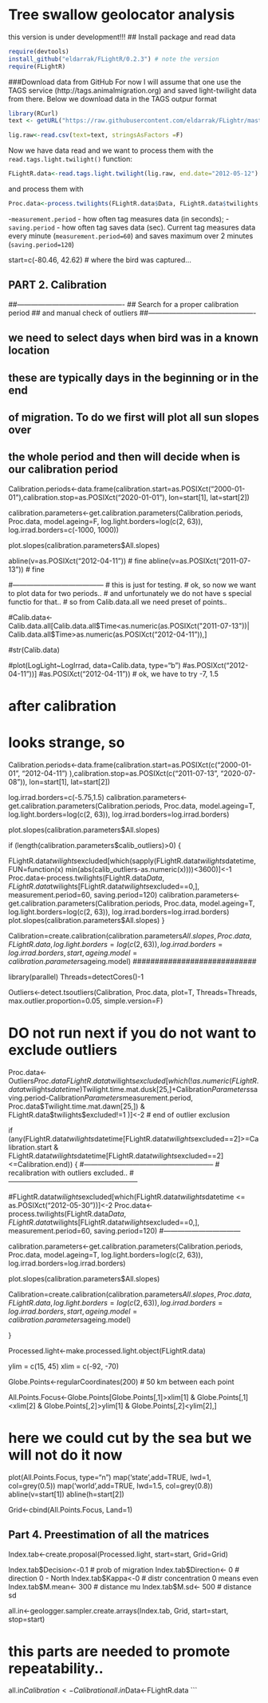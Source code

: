 <!--
%\VignetteEngine{knitr}
%\VignetteIndexEntry{Tree swallow analysis}
%\VignetteDepends{FLightR}
-->
# Tree swallow geolocator analysis
this version is under development!!!
## Install package and read data
```r
require(devtools)
install_github("eldarrak/FLightR/0.2.3") # note the version
require(FLightR)
```
###Download data from GitHub
For now I will assume that one use the TAGS service (http://tags.animalmigration.org) and saved light-twilight data from there. Below we download data in the TAGS outpur format
```r
library(RCurl)
text <- getURL("https://raw.githubusercontent.com/eldarrak/FLightr/master/examples/MEE_manuscript_example/749.csv", ssl.verifypeer = FALSE, followlocation = TRUE)

lig.raw<-read.csv(text=text, stringsAsFactors =F)
```
Now we have data read and we want to process them with the `read.tags.light.twilight()` function:
```r
FLightR.data<-read.tags.light.twilight(lig.raw, end.date="2012-05-12")

```
and process them with
```r
Proc.data<-process.twilights(FLightR.data$Data, FLightR.data$twilights, measurement.period=60, saving.period=120)
```
  -`measurement.period` - how often tag measures data (in seconds);
  -`saving.period` - how often tag saves data (sec).
Current tag measures data every minute (`measurement.period=60`) and saves maximum over 2 minutes (`saving.period=120`)

start=c(-80.46,	42.62) # where the bird was captured...

################################################
## PART 2. Calibration
################################################

##----------------------------------------------
##   Search for a proper calibration period 
##   and manual check of outliers
##----------------------------------------------

## we need to select days when bird was in a known location
## these are typically days in the beginning or in the end
## of migration. To do we first will plot all sun slopes over 
## the whole period and then will decide when is our calibration period

Calibration.periods<-data.frame(calibration.start=as.POSIXct("2000-01-01"),calibration.stop=as.POSIXct("2020-01-01"), lon=start[1], lat=start[2])

calibration.parameters<-get.calibration.parameters(Calibration.periods, Proc.data, model.ageing=F, log.light.borders=log(c(2, 63)),  log.irrad.borders=c(-1000, 1000))

plot.slopes(calibration.parameters$All.slopes)

abline(v=as.POSIXct("2012-04-11")) # fine
abline(v=as.POSIXct("2011-07-13")) # fine

#---------------------------------------
# this is just for testing.
# ok, so now we want to plot data for two periods..
# and unfortunately we do not have s special functio for that..
# so from Calib.data.all we need preset of points..

#Calib.data<-Calib.data.all[Calib.data.all$Time<as.numeric(as.POSIXct("2011-07-13"))| Calib.data.all$Time>as.numeric(as.POSIXct("2012-04-11")),]

#str(Calib.data)

#plot(LogLight~LogIrrad, data=Calib.data, type="b")
#as.POSIXct("2012-04-11"))]
#as.POSIXct("2012-04-11"))
# ok, we have to try -7, 1.5


# after calibration
# looks strange, so 

Calibration.periods<-data.frame(calibration.start=as.POSIXct(c("2000-01-01", "2012-04-11") ),calibration.stop=as.POSIXct(c("2011-07-13", "2020-07-08")), lon=start[1], lat=start[2])

log.irrad.borders=c(-5.75,1.5)
calibration.parameters<-get.calibration.parameters(Calibration.periods, Proc.data, model.ageing=T, log.light.borders=log(c(2, 63)),  log.irrad.borders=log.irrad.borders)

plot.slopes(calibration.parameters$All.slopes)


 if (length(calibration.parameters$calib_outliers)>0) {
 
FLightR.data$twilights$excluded[which(sapply(FLightR.data$twilights$datetime, FUN=function(x) min(abs(calib_outliers-as.numeric(x))))<3600)]<-1
Proc.data<-process.twilights(FLightR.data$Data, FLightR.data$twilights[FLightR.data$twilights$excluded==0,], measurement.period=60, saving.period=120)
calibration.parameters<-get.calibration.parameters(Calibration.periods, Proc.data, model.ageing=T, log.light.borders=log(c(2, 63)),  log.irrad.borders=log.irrad.borders)
plot.slopes(calibration.parameters$All.slopes)
}

Calibration=create.calibration(calibration.parameters$All.slopes, Proc.data, FLightR.data, log.light.borders=log(c(2,63)), log.irrad.borders=log.irrad.borders, start, ageing.model=calibration.parameters$ageing.model)
############################

library(parallel)
Threads=detectCores()-1

Outliers<-detect.tsoutliers(Calibration, Proc.data, plot=T, Threads=Threads, max.outlier.proportion=0.05, simple.version=F)

# DO not run next if you do not want to exclude outliers
Proc.data<-Outliers$Proc.data
FLightR.data$twilights$excluded[which(!as.numeric(FLightR.data$twilights$datetime) %in% c(Proc.data$Twilight.time.mat.dusk[25,]+Calibration$Parameters$saving.period-Calibration$Parameters$measurement.period,  Proc.data$Twilight.time.mat.dawn[25,]) & FLightR.data$twilights$excluded!=1 )]<-2
# end of outlier exclusion

if (any(FLightR.data$twilights$datetime[FLightR.data$twilights$excluded==2]>=Calibration.start & FLightR.data$twilights$datetime[FLightR.data$twilights$excluded==2]<=Calibration.end)) {
#--------------------------------------------------------
# recalibration with outliers excluded..
#--------------------------------------------------------

#FLightR.data$twilights$excluded[which(FLightR.data$twilights$datetime <= as.POSIXct("2012-05-30"))]<-2
Proc.data<-process.twilights(FLightR.data$Data, FLightR.data$twilights[FLightR.data$twilights$excluded==0,], measurement.period=60, saving.period=120)
#---------------------------------

calibration.parameters<-get.calibration.parameters(Calibration.periods, Proc.data, model.ageing=T, log.light.borders=log(c(2, 63)),  log.irrad.borders=log.irrad.borders)

plot.slopes(calibration.parameters$All.slopes)

Calibration=create.calibration(calibration.parameters$All.slopes, Proc.data, FLightR.data, log.light.borders=log(c(2,63)), log.irrad.borders=log.irrad.borders, start, ageing.model=calibration.parameters$ageing.model)

}

Processed.light<-make.processed.light.object(FLightR.data)

ylim = c(15, 45)
xlim = c(-92, -70)

Globe.Points<-regularCoordinates(200) # 50 km between each point

All.Points.Focus<-Globe.Points[Globe.Points[,1]>xlim[1] & Globe.Points[,1]<xlim[2] & Globe.Points[,2]>ylim[1] & Globe.Points[,2]<ylim[2],]

# here we could cut by the sea but we will not do it now

plot(All.Points.Focus, type="n")
map('state',add=TRUE, lwd=1,  col=grey(0.5))
map('world',add=TRUE, lwd=1.5,  col=grey(0.8))
abline(v=start[1])
abline(h=start[2])

Grid<-cbind(All.Points.Focus, Land=1)

##########################################################
## Part 4. Preestimation of all the matrices           ##
##########################################################

Index.tab<-create.proposal(Processed.light, start=start, Grid=Grid)

Index.tab$Decision<-0.1 # prob of migration
Index.tab$Direction<- 0 # direction 0 - North
Index.tab$Kappa<-0 # distr concentration 0 means even
Index.tab$M.mean<- 300 # distance mu
Index.tab$M.sd<- 500 # distance sd

all.in<-geologger.sampler.create.arrays(Index.tab, Grid, start=start, stop=start)

# this parts are needed to promote repeatability..
all.in$Calibration<-Calibration
all.in$Data<-FLightR.data
```

